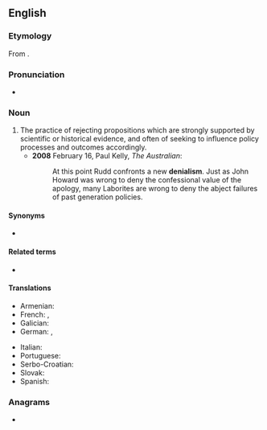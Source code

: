 ==English==

===Etymology===
From {{suffix|en|denial|ism}}.

===Pronunciation===
* {{a|UK}} {{IPA|/dɪˈnaɪ(j)əlɪzəm/|lang=en}}

===Noun===
{{wikipedia}}
{{en-noun|-|s}}

# The practice of rejecting propositions which are strongly supported by scientific or historical evidence, and often of seeking to influence policy processes and outcomes accordingly.
#* '''2008''' February 16, Paul Kelly, ''The Australian'':
#*: At this point Rudd confronts a new '''denialism'''. Just as John Howard was wrong to deny the confessional value of the apology, many Laborites are wrong to deny the abject failures of past generation policies.

====Synonyms====
* {{l|en|negationism}}

====Related terms====
* {{l|en|denialist}}

====Translations====
{{trans-top|position of those who reject propositions that are strongly supported by scientific or historical evidence}}
* Armenian: {{t+|hy|ժխտողականություն}}
* French: {{t+|fr|négationnisme|m}}, {{t|fr|dénialisme|m}}
* Galician: {{t|gl|negacionismo|m}}
* German: {{t+|de|Leugnung|f}}, {{t+|de|Verleugnung|f}}
{{trans-mid}}
* Italian: {{t+|it|negazionismo|m}}
* Portuguese: {{t|pt|negacionismo|m}}
* Serbo-Croatian: {{t|sh|denijalizam|m}}
* Slovak: {{t|sk|popieračstvo}}
* Spanish: {{t|es|negacionismo|m}}
{{trans-bottom}}

===Anagrams===
* {{anagrams|en|a=adeiilmns|aldimines|melaniids|mine dials}}